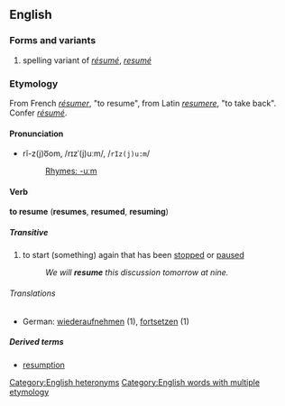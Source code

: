 ==English==
===Forms and variants===
#spelling variant of ''[[résumé]]'', ''[[resumé]]''

===Etymology===
From French ''[[résumer]]'', "to resume", from Latin ''[[resumere]]'', "to take back". Confer ''[[résumé]]''.

====Pronunciation====
*rĭ-z(j)o͞om, /rɪzˈ(j)uːm/, /<tt>rIz(j)u:m</tt>/
*:[[Rhymes:English:-uːm|Rhymes: -uːm]]
<!-- is rē-z(j)o͞om, /riːzˈ(j)uːm/, /<tt>ri:z(j)u:m</tt>/ also valid? what do print dicts say? -->

====Verb====
'''to resume''' ('''resumes''', '''resumed''', '''resuming''')

=====Transitive=====
#to start (something) again that has been [[stop]]ped or [[pause]]d
#:''We will '''resume''' this discussion tomorrow at nine.''

======Translations======
*German: [[wiederaufnehmen]] (1), [[fortsetzen]] (1)

=====Derived terms=====
*[[resumption]]

[[Category:English heteronyms]]
[[Category:English words with multiple etymology]]